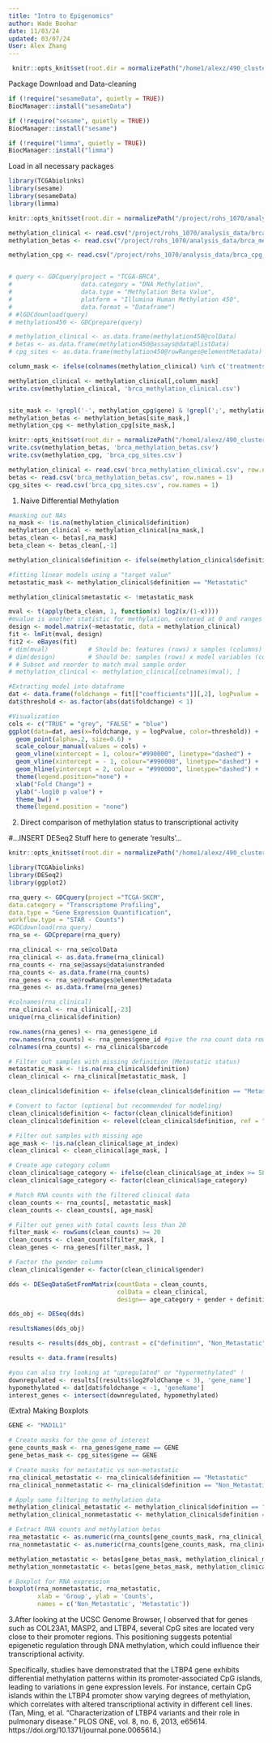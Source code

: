 ```yaml
---
title: "Intro to Epigenomics"
author: Wade Boohar
date: 11/03/24
updated: 03/07/24
User: Alex Zhang
---
```



```r
 knitr::opts_knit$set(root.dir = normalizePath("/home1/alexz/490_cluster/analysis_data"))
```

Package Download and Data-cleaning
```r
if (!require("sesameData", quietly = TRUE))
BiocManager::install("sesameData")

if (!require("sesame", quietly = TRUE))
BiocManager::install("sesame")

if (!require("limma", quietly = TRUE))
BiocManager::install("limma")
```


Load in all necessary packages
```r
library(TCGAbiolinks)
library(sesame)
library(sesameData)
library(limma)
```
```r
knitr::opts_knit$set(root.dir = normalizePath("/project/rohs_1070/analysis_data"))
```

```r
methylation_clinical <- read.csv("/project/rohs_1070/analysis_data/brca_methylation_clinical.csv")
methylation_betas <- read.csv("/project/rohs_1070/analysis_data/brca_methylation_betas.csv")

methylation_cpg <- read.csv("/project/rohs_1070/analysis_data/brca_cpg_sites.csv")


# query <- GDCquery(project = "TCGA-BRCA",
#                   data.category = "DNA Methylation",
#                   data.type = "Methylation Beta Value",
#                   platform = "Illumina Human Methylation 450",
#                   data.format = "Dataframe")
# #lGDCdownload(query)
# methylation450 <- GDCprepare(query)
```

```r
# methylation_clinical <- as.data.frame(methylation450@colData)
# betas <- as.data.frame(methylation450@assays@data@listData)
# cpg_sites <- as.data.frame(methylation450@rowRanges@elementMetadata)

column_mask <- ifelse(colnames(methylation_clinical) %in% c('treatments', 'primary_site', 'disease_type','sites_of_involvement'), F, T)

methylation_clinical <- methylation_clinical[,column_mask]
write.csv(methylation_clinical, 'brca_methylation_clinical.csv')


site_mask <- !grepl('-', methylation_cpg$gene) & !grepl(';', methylation_cpg$gene) & !is.na(methylation_cpg$gene) & complete.cases(methylation_betas)
methylation_betas <- methylation_betas[site_mask,]
methylation_cpg <- methylation_cpg[site_mask,]

knitr::opts_knit$set(root.dir = normalizePath("/home1/alexz/490_cluster/week8_Methylation"))
write.csv(methylation_betas, 'brca_methylation_betas.csv')
write.csv(methylation_cpg, 'brca_cpg_sites.csv')
```

```r
methylation_clinical <- read.csv('brca_methylation_clinical.csv', row.names = 1)
betas <- read.csv('brca_methylation_betas.csv', row.names = 1)
cpg_sites <- read.csv('brca_cpg_sites.csv', row.names = 1)
```


(1) Naive Differential Methylation
```r
#masking out NAs
na_mask <- !is.na(methylation_clinical$definition)
methylation_clinical <- methylation_clinical[na_mask,]
betas_clean <- betas[,na_mask]
beta_clean <- betas_clean[,-1]

methylation_clinical$definition <- ifelse(methylation_clinical$definition == "Metastatic", "Metastatic", "Non_Metastatic")

#fitting linear models using a "target value"
metastatic_mask <- methylation_clinical$definition == "Metastatic"

methylation_clinical$metastatic <- !metastatic_mask

mval <- t(apply(beta_clean, 1, function(x) log2(x/(1-x)))) 
#mvalue is another statistic for methylation, centered at 0 and ranges from -1 to 1
design <- model.matrix(~metastatic, data = methylation_clinical)
fit <- lmFit(mval, design)
fit2 <- eBayes(fit)
# dim(mval)           # Should be: features (rows) x samples (columns)
# dim(design)         # Should be: samples (rows) x model variables (columns)
# # Subset and reorder to match mval sample order
# methylation_clinical <- methylation_clinical[colnames(mval), ]
```


```r
#Extracting model into dataframe
dat <- data.frame(foldchange = fit[["coefficients"]][,2], logPvalue =  -log10(p.adjust(fit2[["p.value"]][,2],method='BY')), geneName = cpg_sites$gene)
dat$threshold <- as.factor(abs(dat$foldchange) < 1)

#Visualization
cols <- c("TRUE" = "grey", "FALSE" = "blue")
ggplot(data=dat, aes(x=foldchange, y = logPvalue, color=threshold)) +
  geom_point(alpha=.2, size=0.6) +
  scale_colour_manual(values = cols) +
  geom_vline(xintercept = 1, colour="#990000", linetype="dashed") + 
  geom_vline(xintercept = - 1, colour="#990000", linetype="dashed") +
  geom_hline(yintercept = 2, colour = "#990000", linetype="dashed") +
  theme(legend.position="none") +
  xlab("Fold Change") +
  ylab("-log10 p value") +
  theme_bw() +
  theme(legend.position = "none")
```


(2) Direct comparison of methylation status to transcriptional activity

#...INSERT DESeq2 Stuff here to generate 'results'...
```r
knitr::opts_knit$set(root.dir = normalizePath("/home1/alexz/490_cluster/analysis_data"))
```

```r
library(TCGAbiolinks)
library(DESeq2)
library(ggplot2)

```

```r
rna_query <- GDCquery(project ="TCGA-SKCM",
data.category = "Transcriptome Profiling",
data.type = "Gene Expression Quantification",
workflow.type = "STAR - Counts")
#GDCdownload(rna_query)
rna_se <- GDCprepare(rna_query)
```

```r
rna_clinical <- rna_se@colData
rna_clinical <- as.data.frame(rna_clinical)
rna_counts <- rna_se@assays@data$unstranded
rna_counts <- as.data.frame(rna_counts)
rna_genes <- rna_se@rowRanges@elementMetadata
rna_genes <- as.data.frame(rna_genes)
```

```r
#colnames(rna_clinical)
rna_clinical <- rna_clinical[,-23]
unique(rna_clinical$definition)

```

```r
row.names(rna_genes) <- rna_genes$gene_id
row.names(rna_counts) <- rna_genes$gene_id #give the rna count data row and col names
colnames(rna_counts) <- rna_clinical$barcode

# Filter out samples with missing definition (Metastatic status)
metastatic_mask <- !is.na(rna_clinical$definition)
clean_clinical <- rna_clinical[metastatic_mask, ]

clean_clinical$definition <- ifelse(clean_clinical$definition == "Metastatic","Metastatic", "Non_Metastatic")

# Convert to factor (optional but recommended for modeling)
clean_clinical$definition <- factor(clean_clinical$definition)
clean_clinical$definition <- relevel(clean_clinical$definition, ref = "Metastatic")

# Filter out samples with missing age
age_mask <- !is.na(clean_clinical$age_at_index)
clean_clinical <- clean_clinical[age_mask, ]

# Create age category column
clean_clinical$age_category <- ifelse(clean_clinical$age_at_index >= 58, "old", "young")
clean_clinical$age_category <- factor(clean_clinical$age_category)

# Match RNA counts with the filtered clinical data
clean_counts <- rna_counts[, metastatic_mask]
clean_counts <- clean_counts[, age_mask]

# Filter out genes with total counts less than 20
filter_mask <- rowSums(clean_counts) >= 20
clean_counts <- clean_counts[filter_mask, ]
clean_genes <- rna_genes[filter_mask, ]

# Factor the gender column
clean_clinical$gender <- factor(clean_clinical$gender)

dds <- DESeqDataSetFromMatrix(countData = clean_counts,
                              colData = clean_clinical,
                              design=~ age_category + gender + definition)

dds_obj <- DESeq(dds)

resultsNames(dds_obj)

results <- results(dds_obj, contrast = c("definition", "Non_Metastatic", "Metastatic"))

results <- data.frame(results)
```

```r
#you can also try looking at "upregulated" or "hypermethylated" !
downregulated <- results[(results$log2FoldChange < 3), 'gene_name']
hypomethylated <- dat[dat$foldchange < -1, 'geneName']
interest_genes <- intersect(downregulated, hypomethylated)
```


(Extra) Making Boxplots
```r
GENE <- "MAD1L1"

# Create masks for the gene of interest
gene_counts_mask <- rna_genes$gene_name == GENE
gene_betas_mask <- cpg_sites$gene == GENE

# Create masks for metastatic vs non-metastatic
rna_clinical_metastatic <- rna_clinical$definition == "Metastatic"
rna_clinical_nonmetastatic <- rna_clinical$definition == "Non_Metastatic"

# Apply same filtering to methylation data
methylation_clinical_metastatic <- methylation_clinical$definition == "Metastatic"
methylation_clinical_nonmetastatic <- methylation_clinical$definition == "Non_Metastatic"

# Extract RNA counts and methylation betas
rna_metastatic <- as.numeric(rna_counts[gene_counts_mask, rna_clinical_metastatic])
rna_nonmetastatic <- as.numeric(rna_counts[gene_counts_mask, rna_clinical_nonmetastatic])

methylation_metastatic <- betas[gene_betas_mask, methylation_clinical_metastatic]
methylation_nonmetastatic <- betas[gene_betas_mask, methylation_clinical_nonmetastatic]

# Boxplot for RNA expression
boxplot(rna_nonmetastatic, rna_metastatic,
        xlab = 'Group', ylab = 'Counts',
        names = c('Non_Metastatic', 'Metastatic'))

```
3.After looking at the UCSC Genome Browser, I observed that for genes such as COL23A1, MASP2, and LTBP4, several CpG sites are located very close to their promoter regions. This positioning suggests potential epigenetic regulation through DNA methylation, which could influence their transcriptional activity.​

Specifically, studies have demonstrated that the LTBP4 gene exhibits differential methylation patterns within its promoter-associated CpG islands, leading to variations in gene expression levels. For instance, certain CpG islands within the LTBP4 promoter show varying degrees of methylation, which correlates with altered transcriptional activity in different cell lines. (Tan, Ming, et al. "Characterization of LTBP4 variants and their role in pulmonary disease." PLOS ONE, vol. 8, no. 6, 2013, e65614. https://doi.org/10.1371/journal.pone.0065614.)  

